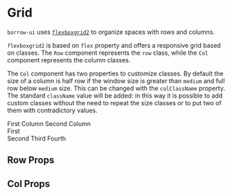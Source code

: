 

<Meta title="Components/Grid" component={Row} />

# Grid

`borrow-ui` uses [`flexboxgrid2`](https://evgenyrodionov.github.io/flexboxgrid2/)
to organize spaces with rows and columns.

`flexboxgrid2` is based on `flex` property and offers a responsive grid based on
classes.
The `Row` component represents the `row` class, while the `Col` component represents the
column classes.

The `Col` component has two properties to customize classes. By default the size of a column
is half row if the window size is greater than `medium` and full row below `medium` size.
This can be changed with the `colClassName` property. The standard `className` value will
be added: in this way it is possible to add custom classes without the need to repeat the
size classes or to put two of them with contradictory values.

<Canvas>
    <Story name="Default">
        <div>
            <Row className="m-b-20">
                <Col style={{ backgroundColor: '#EEE' }}>
                    <span className="p-10 display-inline-block">First Column</span>
                </Col>
                <Col style={{ backgroundColor: '#E2E2E2' }}>
                    <span className="p-10 display-inline-block">Second Column</span>
                </Col>
            </Row>
            <Row>
                <Col colClassName="col-xs-12 col-sm-3" style={{ backgroundColor: '#EEE' }}>
                    <div>
                        <span className="p-10 display-inline-block">First</span>
                    </div>
                </Col>
                <Col colClassName="col-xs-12 col-sm-3" style={{ backgroundColor: '#E2E2E2' }}>
                    <span className="p-10 display-inline-block">Second</span>
                </Col>
                <Col colClassName="col-xs-12 col-sm-3" style={{ backgroundColor: '#EEE' }}>
                    <span className="p-10 display-inline-block">Third</span>
                </Col>
                <Col colClassName="col-xs-12 col-sm-3" style={{ backgroundColor: '#E2E2E2' }}>
                    <span className="p-10 display-inline-block">Fourth</span>
                </Col>
            </Row>
        </div>
    </Story>
</Canvas>

## Row Props

<ArgsTable of={Row} />

## Col Props

<ArgsTable of={Col} />
